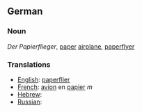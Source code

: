 ==German==

===Noun===
''Der Papierflieger'', [[paper]] [[airplane]], [[paperflyer]]

===Translations===

*[[English]]: [[paperflier]]
*[[French]]: [[avion]] en [[papier]] ''m''
*[[Hebrew]]: [[]]
*[[Russian]]: [[]]